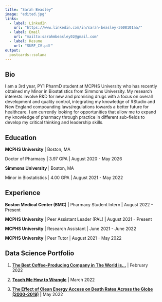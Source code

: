 ---
title: "Sarah Beasley"
image: "edited.jpg"
links:
  - label: LinkedIn
    url: "https://www.linkedin.com/in/sarah-beasley-3608101aa/"
  - label: Email
    url: "mailto:sarahmbeasley02@gmail.com"
  - label: Resume
    url: "SURF_CV.pdf"  
output:
  postcards::solana
---

## Bio

I am a 3rd year, PY1 PharmD student at MCPHS University who has recently obtained my Minor in Biostatistics from Simmons University. My research interests involve R&D for new and promising drugs with a focus on overall development and quality control, integrating my knowledge of RStudio and New England compounding laws/regulations towards a better future for healthcare. I am currently looking for opportunities that allow me to expand my knowledge of pharmacy through practice in different sub-fields to develop my critical thinking and leadership skills.

## Education

**MCPHS University** | Boston, MA

Doctor of Pharmacy | 3.97 GPA | August 2020 - May 2026

**Simmons University** | Boston, MA

Minor in Biostatistics | 4.00 GPA | August 2021 - May 2022

## Experience

**Boston Medical Center (BMC)** | Pharmacy Student Intern | August 2022 - Present

**MCPHS University** | Peer Assistant Leader (PAL) | August 2021 - Present

**MCPHS University** | Research Assistant | June 2021 - June 2022

**MCPHS University** | Peer Tutor | August 2021 - May 2022

## Data Science Portfolio

1.  [**The Best Coffee-Producing Company in The World is...**](Project1.html) | February 2022

2.  [**Teach Me How to Wrangle**](https://sarahbeasley02.shinyapps.io/Project-2-Learnr/) | March 2022

3.  [**The Effect of Clean Energy Access on Death Rates Across the Globe (2000-2019)**](Project4.html) | May 2022

